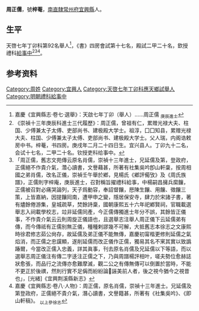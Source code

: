 {{明清人物信息框
| 姓名 =周正儒
| 圖片名稱=  
| 圖片大小 = 220px
| 圖片說明 =  
| 最高職務 = 禮科給事中
| 國家 = 大明
| 爵位 =
| 籍貫 = [[南直隸|南直隸]][[宜興縣|宜興縣]]
| 字號 =  號梓菴
| 諡號 = 
| 出生日期 = 萬曆三十八年庚戌年二月二十四日（1610年3月18日）（官年）
| 出生地點 =
| 逝世日期 =  
| 逝世地點 = 
| 墓葬 = 
| 配偶 =  
| 親屬 = 曾祖[[周有仁|周有仁]]（累贈光禄大夫、柱國、少傅兼太子太傅、吏部尚書、建極殿大學士）；祖[[周淳|周淳]]（□□知縣，累贈光禄大夫、柱國、少傅兼太子太傅、吏部尚書、建極殿大學上）；父[[周人瑞|周人瑞]]（内閣誥敕房中書）；堂兄[[周延儒|周延儒]]（萬曆四十一年癸丑科狀元）<ref>嘉慶《宜興縣志·卷七·選舉》：周天瑞，以子延儒秩，贈柱國少侍吏部尚書建極殿大學士</ref>；子[[周鶴|周鶴]]<ref>嘉慶《宜興縣志·卷七·選舉》：周正儒，吏給，以子鶴秩，贈文林郞[[永明縣|永明縣]]知縣</ref>；
| 出身 = 
* 天啓七年丁卯科舉人
* 崇禎十三年庚辰科進士 
| 經歷 = 
| 著作 =  
* 《燼餘倦游集》
* 《皇城疏草》
* 《焚餘詩稾》
}}
'''周正儒'''{{BD|1610年|3月18日|？||}}，號'''梓菴'''，[[南直隸|南直隸]][[常州府|常州府]][[宜興縣|宜興縣]]人。

==生平==
天啓七年丁卯科第92名舉人<ref>嘉慶《宜興縣志·卷七·選舉》：天啟七年丁卯（舉人）……周正儒 <sub>庚辰進士</sub></ref>，《書》四房會試第十七名，殿試二甲二十名，欽授禮科[[給事中|給事中]]<ref>《崇禎十三年庚辰科進士三代履歷》：周正儒，曾祖有仁，累赠光禄大夫、柱国、少傅兼太子太傅、吏部尚书、建极殿大学士。祖淳，囗囗知县，累赠光禄大夫、柱国、少傅兼太子太傅、吏部尚书、建极殿大学士。父人瑞，内阁诰敕房中书。梓菴，书四房。庚戌年二月二十四日生。宜兴县人。丁卯九十二名，会试十七名，二甲二十名。钦授吏科给事中。</ref><ref>「周正儒，舊志文苑傳云原名肖儒，崇禎十三年進士，兄延儒及第，登政府，正儒絕不作貴介氣，濳心讀書，文譽藉甚，所著有社集吳吟卽山軒稾，按周相國之弟肖儒，改名正儀，崇禎壬午舉於鄕，見楊氏《鄕評僃攷》及《周氏族譜》，正儒則字梓庵，庚辰進士，召對稱旨擢禮科給事，中楊嗣昌擁兵縻饟，正儒被召對必痛哭論列，天子爲動容，奉詔督饟，厯陳生饟、用饟、徵饟三策，上皆嘉納，因提饟囘南，遭甲申之變，隱居保安寺，肆力於宋諸子書，著有燼餘倦游集，皇城疏草，焚餘詩稾，國朝康熙五十六年祀鄕賢祠，官職載選舉志入祠載學校志，竝非延儒同產，今正儒傳獨進士年分不誤，其餘皆正儀事，不作貴介氣云云則周旋正儀語也，且選舉志注舉人周正儀下云延儒弟有傳，而今傳祗有正儒别無正儀，種種剌謬幾不可解，大抵舊志本徐志之文康熙時徐君修志茹公尙存，故延儒及弟正儀不能無傳，嘉慶初甯楷更修則延儒之氣焰消，而正儒之忠讜顯，遂削延儒而改正儀作正儒，獨易其名不宷其實以致譌踳爾，今當改正儒入忠義，詳其眞事，刊去原名肖儒及兄延儒以下等語，而以選舉志周正儀注有傳二字迻注正儒之下，乃與周譜楊評相叶，嗟夫勢位愈赫誌狀愈張，而品行之流傳亦愈難摩滅，觀二公之有傳無傳可以倒置於當時，不能不更正於後禩，然則行實不足偁而紛紛論𧩿誣美前人者，後之視今猶今之視昔也」，[光緒]《宜興荆溪縣新志》</ref><ref>嘉慶《宜興縣志·卷八·人物》：周正儒，原名肖儒，崇禎十三年進士。兄延儒及第登政府，正儒絕不貴介氣，潛心讀書，文譽籍甚，所著有《社集吳吟》、《即山軒稿》。 <sub>以上參徐志</sub></ref>。

== 参考资料 ==
{{reflist}}

{{崇禎十三年庚辰科殿試金榜}}

{{Authority control}}

{{DEFAULTSORT:}}
[[Category:周姓|Category:周姓]]
[[Category:宜興人|Category:宜興人]]
[[Category:天啓七年丁卯科應天鄉試舉人|Category:天啓七年丁卯科應天鄉試舉人]]
[[Category:明朝禮科給事中|Category:明朝禮科給事中]]


{{明朝人物小作品}}